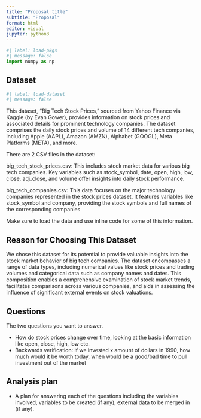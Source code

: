 ```yaml
---
title: "Proposal title"
subtitle: "Proposal"
format: html
editor: visual
jupyter: python3
---
```


```python
#| label: load-pkgs
#| message: false
import numpy as np
```

## Dataset

```python
#| label: load-dataset
#| message: false
```

This dataset, "Big Tech Stock Prices," sourced from Yahoo Finance via Kaggle (by Evan Gower), provides information on stock prices and associated details for prominent technology companies. The dataset comprises the daily stock prices and volume of 14 different tech companies, including Apple (AAPL), Amazon (AMZN), Alphabet (GOOGL), Meta Platforms (META), and more.

There are 2 CSV files in the dataset:

big_tech_stock_prices.csv:
This  includes stock market data for various big tech companies. Key variables such as stock_symbol, date, open, high, low, close, adj_close, and volume offer insights into daily stock performance.

big_tech_companies.csv:
This data focuses on the major technology companies represented in the stock prices dataset. It features variables like stock_symbol and company, providing the stock symbols and full names of the corresponding companies

Make sure to load the data and use inline code for some of this information.

## Reason for Choosing This Dataset

We chose this dataset for its potential to provide valuable insights into the stock market behavior of big tech companies. The dataset encompasses a range of data types, including numerical values like stock prices and trading volumes and categorical data such as company names and dates. This composition enables a comprehensive examination of stock market trends, facilitates comparisons across various companies, and aids in assessing the influence of significant external events on stock valuations.

## Questions

The two questions you want to answer.

- How do stock prices change over time, looking at the basic information like open, close, high, low etc.
- Backwards verification: if we invested x amount of dollars in 1990, how much would it be worth today, when would be a good/bad time to pull investment out of the market

## Analysis plan

-   A plan for answering each of the questions including the variables involved, variables to be created (if any), external data to be merged in (if any).
